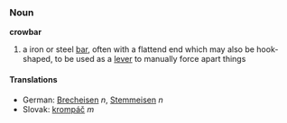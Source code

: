=== Noun ===
'''crowbar'''
# a iron or steel [[bar]], often with a flattend end which may also be hook-shaped, to be used as a [[lever]] to manually force apart things
==== Translations ====
*German: [[Brecheisen]] ''n'', [[Stemmeisen]] ''n''
*Slovak: [[krompáč]] ''m''